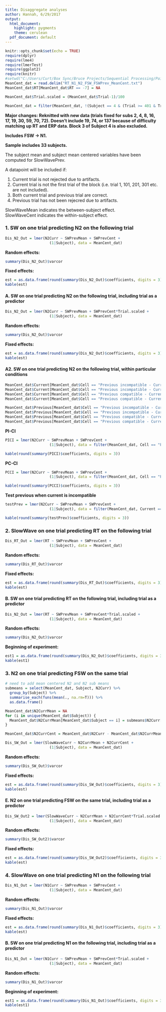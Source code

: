 ```yaml
---
title: Disaggregate analyses
author: Hannah, 6/29/2017
output:
  html_document:
    highlight: pygments
    theme: cerulean
  pdf_document: default
---
```


```r
knitr::opts_chunk$set(echo = TRUE)
require(dplyr)
require(lme4)
require(lmerTest)
require(ggplot2)
require(knitr)
#setwd("C:/Users/Curt/Box Sync/Bruce Projects/Sequential Processing/PointByPoint Processing/Created by R_ArtRej")
MeanCent_dat = read.delim("RT_N1_N2_FSW_FSWPrev_MeanCent.txt")
MeanCent_dat$RT[MeanCent_dat$RT == -7] = NA

MeanCent_dat$Trial.scaled = (MeanCent_dat$Trial-1)/100

MeanCent_dat = filter(MeanCent_dat, !(Subject == 4 & (Trial >= 401 & Trial <=600)))
```
**Major changes: Reknitted with new data (trials fixed for subs 2, 4, 8, 16, 17, 19, 30, 59, 70, 72). Doesn't include 19, 74, or 137 because of difficulty matching up RT and ERP data. Block 3 of Subject 4 is also excluded.**

**Includes FSW -> N1.**

**Sample includes 33 subjects.**  

The subject mean and subject mean centered variables have been computed for SlowWavePrev.

A datapoint will be included if:  

1) Current trial is not rejected due to artifacts.  
2) Current trial is not the first trial of the block (i.e. trial 1, 101, 201, 301 etc. are not included).  
3) Both current trial and previous trial are correct.
4) Previous trial has not been rejecred due to artifacts.

SlowWaveMean indicates the between-subject effect.  
SlowWaveCent indicates the within-subject effect.  

### 1. SW on one trial predicting N2 on the following trial
```r
Dis_N2_Out = lmer(N2Curr ~ SWPrevMean + SWPrevCent +
                    (1|Subject), data = MeanCent_dat)
```

**Random effects:**  
``` r
summary(Dis_N2_Out)$varcor
```

**Fixed effects:**
``` r
est = as.data.frame(round(summary(Dis_N2_Out)$coefficients, digits = 3))
kable(est)
```



#### A. SW on one trial predicting N2 on the following trial, including trial as a predictor
```r
Dis_N2_Out = lmer(N2Curr ~ SWPrevMean + SWPrevCent*Trial.scaled +
                    (1|Subject), data = MeanCent_dat)
```

**Random effects:**  
``` r
summary(Dis_N2_Out)$varcor
```

**Fixed effects:**
``` r
est = as.data.frame(round(summary(Dis_N2_Out)$coefficients, digits = 3))
kable(est)
```

#### A2. SW on one trial predicting N2 on the following trial, within particular conditions
```r
MeanCent_dat$Current[MeanCent_dat$Cell == "Previous incompatible - Current compatible"] = "Compatible"
MeanCent_dat$Current[MeanCent_dat$Cell == "Previous incompatible - Current incompatible"] = "Incompatible"
MeanCent_dat$Current[MeanCent_dat$Cell == "Previous compatible - Current compatible"] = "Compatible"
MeanCent_dat$Current[MeanCent_dat$Cell == "Previous compatible - Current incompatible"] = "Incompatible"

MeanCent_dat$Previous[MeanCent_dat$Cell == "Previous incompatible - Current compatible"] = "Inompatible"
MeanCent_dat$Previous[MeanCent_dat$Cell == "Previous incompatible - Current incompatible"] = "Incompatible"
MeanCent_dat$Previous[MeanCent_dat$Cell == "Previous compatible - Current compatible"] = "Compatible"
MeanCent_dat$Previous[MeanCent_dat$Cell == "Previous compatible - Current incompatible"] = "Compatible"

```

**PI-CI**  
``` r
PICI = lmer(N2Curr ~ SWPrevMean + SWPrevCent +
                    (1|Subject), data = filter(MeanCent_dat, Cell == "Previous incompatible - Current incompatible"))

kable(round(summary(PICI)$coefficients, digits = 3))
```

**PC-CI**  
``` r
PCCI = lmer(N2Curr ~ SWPrevMean + SWPrevCent +
                    (1|Subject), data = filter(MeanCent_dat, Cell == "Previous compatible - Current incompatible"))

kable(round(summary(PCCI)$coefficients, digits = 3))
```

**Test previous when current is incompatible**  
``` r
testPrev = lmer(N2Curr ~ SWPrevMean + SWPrevCent +
                    (1|Subject), data = filter(MeanCent_dat, Current == "Incompatible"))

kable(round(summary(testPrev)$coefficients, digits = 3))
```


### 2. SlowWave on one trial predicting RT on the following trial
```r
Dis_RT_Out = lmer(RT ~ SWPrevMean + SWPrevCent + 
                    (1|Subject), data = MeanCent_dat)
```
  
**Random effects:**  
``` r
summary(Dis_RT_Out)$varcor
```

**Fixed effects:**
``` r
est = as.data.frame(round(summary(Dis_RT_Out)$coefficients, digits = 3))
kable(est)
```



#### B. SW on one trial predicting RT on the following trial, including trial as a predictor
```r
Dis_N2_Out = lmer(RT ~ SWPrevMean + SWPrevCent*Trial.scaled +
                    (1|Subject), data = MeanCent_dat)
```

**Random effects:**  
``` r
summary(Dis_N2_Out)$varcor
```

**Beginning of experiment:**
``` r
est1 = as.data.frame(round(summary(Dis_N2_Out)$coefficients, digits = 3))
kable(est1)
```

### 3. N2 on one trial predicting FSW on the same trial

```r
# need to add mean centered N2 and N2 sub means
submeans = select(MeanCent_dat, Subject, N2Curr) %>% 
  group_by(Subject) %>% 
  summarise_each(funs(mean(., na.rm=T))) %>% 
  as.data.frame()

MeanCent_dat$N2CurrMean = NA
for (i in unique(MeanCent_dat$Subject)) {
  MeanCent_dat$N2CurrMean[MeanCent_dat$Subject == i] = submeans$N2Curr[submeans$Subject == i]
}

MeanCent_dat$N2CurrCent = MeanCent_dat$N2Curr - MeanCent_dat$N2CurrMean

Dis_SW_Out = lmer(SlowWaveCurr ~ N2CurrMean + N2CurrCent + 
                    (1|Subject), data = MeanCent_dat)
```
  
**Random effects:**  
``` r
summary(Dis_SW_Out)$varcor
```

**Fixed effects:**
``` r
est = as.data.frame(round(summary(Dis_SW_Out)$coefficients, digits = 3))
kable(est)
```


#### E. N2 on one trial predicting FSW on the same trial, including trial as a predictor
```r
Dis_SW_Out2 = lmer(SlowWaveCurr ~ N2CurrMean + N2CurrCent*Trial.scaled + 
                    (1|Subject), data = MeanCent_dat)
```

**Random effects:**  
``` r
summary(Dis_SW_Out2)$varcor
```

**Fixed effects:**
``` r
est = as.data.frame(round(summary(Dis_SW_Out2)$coefficients, digits = 3))
kable(est)
```

### 4. SlowWave on one trial predicting N1 on the following trial
```r
Dis_N1_Out = lmer(N1Curr ~ SWPrevMean + SWPrevCent + 
                    (1|Subject), data = MeanCent_dat)
```
  
**Random effects:**  
``` r
summary(Dis_N1_Out)$varcor
```

**Fixed effects:**
``` r
est = as.data.frame(round(summary(Dis_N1_Out)$coefficients, digits = 3))
kable(est)
```



#### B. SW on one trial predicting N1 on the following trial, including trial as a predictor
```r
Dis_N1_Out = lmer(N1Curr ~ SWPrevMean + SWPrevCent*Trial.scaled +
                    (1|Subject), data = MeanCent_dat)
```

**Random effects:**  
``` r
summary(Dis_N1_Out)$varcor
```

**Beginning of experiment:**
``` r
est1 = as.data.frame(round(summary(Dis_N1_Out)$coefficients, digits = 3))
kable(est1)
```

